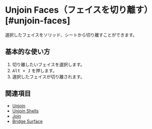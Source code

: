 
# Unjoin Faces（フェイスを切り離す） [#unjoin-faces]

<Reference shortcut="Alt + J" command="Unjoin Faces" button="" />

選択したフェイスをソリッド、シートから切り離すことができます。

## 基本的な使い方

1. 切り離したいフェイスを選択します。
2. <kbd>Alt + J</kbd> を押します。
3. 選択したフェイスが切り離されます。

## 関連項目
- [Unjoin](./unjoin)
- [Unjoin Shells](./unjoin-shells)
- [Join](./join)
- [Bridge Surface](./bridge-surface)